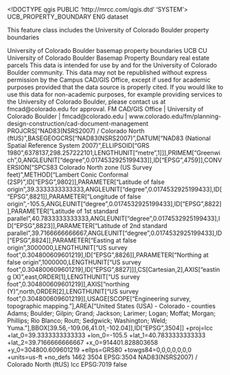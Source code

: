 <!DOCTYPE qgis PUBLIC 'http://mrcc.com/qgis.dtd' 'SYSTEM'>
<qgis version="3.20.2-Odense">
  <identifier>UCB_PROPERTY_BOUNDARY</identifier>
  <parentidentifier></parentidentifier>
  <language>ENG</language>
  <type>dataset</type>
  <title>UCB_PROPERTY_BOUNDARY</title>
  <abstract>This feature class includes the University of Colorado Boulder property boundaries

University of Colorado Boulder basemap property boundaries</abstract>
  <keywords vocabulary="Search keys">
    <keyword>UCB</keyword>
    <keyword>CU</keyword>
    <keyword>University of Colorado Boulder</keyword>
    <keyword>Basemap</keyword>
    <keyword>Property</keyword>
    <keyword>Boundary</keyword>
    <keyword>real estate</keyword>
    <keyword>parcels</keyword>
  </keywords>
  <links/>
  <fees></fees>
  <constraints type="Limitations of use">This data is intended for use by and for the University of Colorado Boulder community. This data may not be republished without express permission by the Campus CAD/GIS Office, except if used for academic purposes provided that the data source is properly cited. If you would like to use this data for non-academic purposes, for example providing services to the University of Colorado Boulder, please contact us at fmcad@colorado.edu for approval.</constraints>
  <rights>FM CAD/GIS Office | University of Colorado Boulder | fmcad@colorado.edu | www.colorado.edu/fm/planning-design-construction/cad-document-management</rights>
  <encoding></encoding>
  <crs>
    <spatialrefsys>
      <wkt>PROJCRS["NAD83(NSRS2007) / Colorado North (ftUS)",BASEGEOGCRS["NAD83(NSRS2007)",DATUM["NAD83 (National Spatial Reference System 2007)",ELLIPSOID["GRS 1980",6378137,298.257222101,LENGTHUNIT["metre",1]]],PRIMEM["Greenwich",0,ANGLEUNIT["degree",0.0174532925199433]],ID["EPSG",4759]],CONVERSION["SPCS83 Colorado North zone (US Survey feet)",METHOD["Lambert Conic Conformal (2SP)",ID["EPSG",9802]],PARAMETER["Latitude of false origin",39.3333333333333,ANGLEUNIT["degree",0.0174532925199433],ID["EPSG",8821]],PARAMETER["Longitude of false origin",-105.5,ANGLEUNIT["degree",0.0174532925199433],ID["EPSG",8822]],PARAMETER["Latitude of 1st standard parallel",40.7833333333333,ANGLEUNIT["degree",0.0174532925199433],ID["EPSG",8823]],PARAMETER["Latitude of 2nd standard parallel",39.7166666666667,ANGLEUNIT["degree",0.0174532925199433],ID["EPSG",8824]],PARAMETER["Easting at false origin",3000000,LENGTHUNIT["US survey foot",0.304800609601219],ID["EPSG",8826]],PARAMETER["Northing at false origin",1000000,LENGTHUNIT["US survey foot",0.304800609601219],ID["EPSG",8827]]],CS[Cartesian,2],AXIS["easting (X)",east,ORDER[1],LENGTHUNIT["US survey foot",0.304800609601219]],AXIS["northing (Y)",north,ORDER[2],LENGTHUNIT["US survey foot",0.304800609601219]],USAGE[SCOPE["Engineering survey, topographic mapping."],AREA["United States (USA) - Colorado - counties Adams; Boulder; Gilpin; Grand; Jackson; Larimer; Logan; Moffat; Morgan; Phillips; Rio Blanco; Routt; Sedgwick; Washington; Weld; Yuma."],BBOX[39.56,-109.06,41.01,-102.04]],ID["EPSG",3504]]</wkt>
      <proj4>+proj=lcc +lat_0=39.3333333333333 +lon_0=-105.5 +lat_1=40.7833333333333 +lat_2=39.7166666666667 +x_0=914401.828803658 +y_0=304800.609601219 +ellps=GRS80 +towgs84=0,0,0,0,0,0,0 +units=us-ft +no_defs</proj4>
      <srsid>1462</srsid>
      <srid>3504</srid>
      <authid>EPSG:3504</authid>
      <description>NAD83(NSRS2007) / Colorado North (ftUS)</description>
      <projectionacronym>lcc</projectionacronym>
      <ellipsoidacronym>EPSG:7019</ellipsoidacronym>
      <geographicflag>false</geographicflag>
    </spatialrefsys>
  </crs>
  <extent/>
</qgis>

